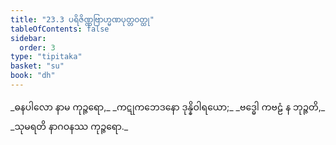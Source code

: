 ```yaml
---
title: "23.3 ပရိဇိဏ္ဏဗြာဟ္မဏပုတ္တဝတ္ထု"
tableOfContents: false
sidebar:
  order: 3
type: "tipitaka"
basket: "su"
book: "dh"
---
```



<DynamicBreadcrumb />

<Division number="324" book="dh">

<Paragraph number="349" type="verses" book="dh">
_ဓနပါလော နာမ ကုဉ္ဇရော,_  
_ကဋုကဘေဒနော ဒုန္နိဝါရယော;_  
_ဗဒ္ဓေါ ကဗဠံ န ဘုဉ္ဇတိ,_  
_သုမရတိ နာဂဝနဿ ကုဉ္ဇရော._
</Paragraph>
</Division>